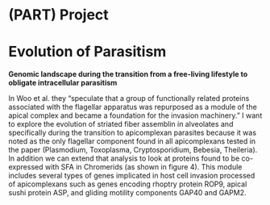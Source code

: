 # (PART) Project {-}

# Evolution of Parasitism {#project}

**Genomic landscape during the transition from a free-living lifestyle to obligate intracellular parasitism**

In Woo et al. they "speculate that a group of functionally related proteins associated with the flagellar apparatus was repurposed as a module of the apical complex and became a foundation for the invasion machinery." I want to explore the evolution of striated fiber assemblin in alveolates and specifically during the transition to apicomplexan parasites because it was noted as the only flagellar component found in all apicomplexans tested in the paper (Plasmodium, Toxoplasma, Cryptosporidium, Bebesia, Theileria). In addition we can extend that analysis to look at proteins found to be co-expressed with SFA in Chromerids (as shown in figure 4). This module includes several types of genes implicated in host cell invasion processed of apicomplexans such as genes encoding rhoptry protein ROP9, apical sushi protein ASP, and gliding motility components GAP40 and GAPM2.
